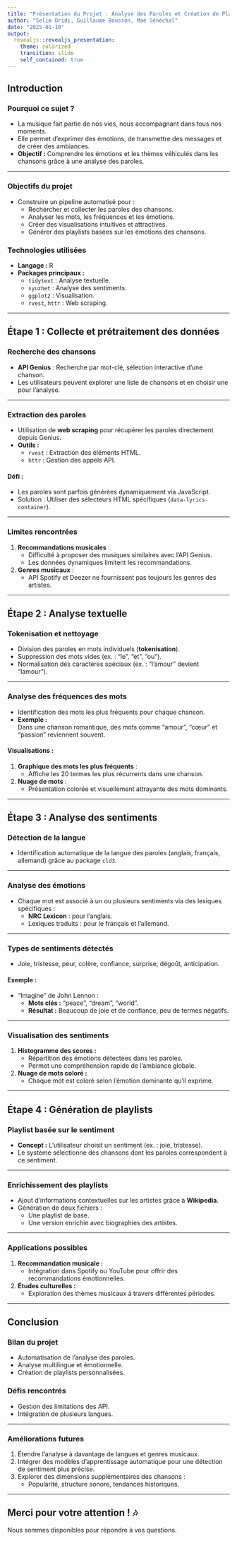 ```yaml
---
title: "Présentation du Projet : Analyse des Paroles et Création de Playlists"
author: "Selim Dridi, Guillaume Bousson, Maé Sénéchal"
date: "2025-01-10"
output: 
  revealjs::revealjs_presentation:
    theme: solarized
    transition: slide
    self_contained: true
---
```


## Introduction

### Pourquoi ce sujet ?
- La musique fait partie de nos vies, nous accompagnant dans tous nos moments.  
- Elle permet d'exprimer des émotions, de transmettre des messages et de créer des ambiances.  
- **Objectif :** Comprendre les émotions et les thèmes véhiculés dans les chansons grâce à une analyse des paroles.

---

### Objectifs du projet
- Construire un pipeline automatisé pour :
  - Rechercher et collecter les paroles des chansons.
  - Analyser les mots, les fréquences et les émotions.
  - Créer des visualisations intuitives et attractives.
  - Générer des playlists basées sur les émotions des chansons.

### Technologies utilisées
- **Langage :** R
- **Packages principaux :**
  - `tidytext` : Analyse textuelle.
  - `syuzhet` : Analyse des sentiments.
  - `ggplot2` : Visualisation.
  - `rvest`, `httr` : Web scraping.

---

## Étape 1 : Collecte et prétraitement des données

### Recherche des chansons
- **API Genius** : Recherche par mot-clé, sélection interactive d’une chanson.  
- Les utilisateurs peuvent explorer une liste de chansons et en choisir une pour l’analyse.

---

### Extraction des paroles
- Utilisation de **web scraping** pour récupérer les paroles directement depuis Genius.
- **Outils :**
  - `rvest` : Extraction des éléments HTML.
  - `httr` : Gestion des appels API.

#### Défi :
- Les paroles sont parfois générées dynamiquement via JavaScript.  
- Solution : Utiliser des sélecteurs HTML spécifiques (`data-lyrics-container`).

---

### Limites rencontrées
1. **Recommandations musicales** :
   - Difficulté à proposer des musiques similaires avec l’API Genius.  
   - Les données dynamiques limitent les recommandations.  
2. **Genres musicaux** :
   - API Spotify et Deezer ne fournissent pas toujours les genres des artistes.

---

## Étape 2 : Analyse textuelle

### Tokenisation et nettoyage
- Division des paroles en mots individuels (**tokenisation**).  
- Suppression des mots vides (ex. : "le", "et", "ou").  
- Normalisation des caractères spéciaux (ex. : "l’amour" devient "lamour").  

---

### Analyse des fréquences des mots
- Identification des mots les plus fréquents pour chaque chanson.  
- **Exemple :**  
  Dans une chanson romantique, des mots comme "amour", "cœur" et "passion" reviennent souvent.

#### Visualisations :
1. **Graphique des mots les plus fréquents** :  
   - Affiche les 20 termes les plus récurrents dans une chanson.
2. **Nuage de mots** :  
   - Présentation colorée et visuellement attrayante des mots dominants.

---

## Étape 3 : Analyse des sentiments

### Détection de la langue
- Identification automatique de la langue des paroles (anglais, français, allemand) grâce au package `cld3`.

---

### Analyse des émotions
- Chaque mot est associé à un ou plusieurs sentiments via des lexiques spécifiques :  
  - **NRC Lexicon** : pour l’anglais.
  - Lexiques traduits : pour le français et l’allemand.

---

### Types de sentiments détectés
- Joie, tristesse, peur, colère, confiance, surprise, dégoût, anticipation.  

#### **Exemple :**  
- "Imagine" de John Lennon :  
  - **Mots clés :** "peace", "dream", "world".  
  - **Résultat :** Beaucoup de joie et de confiance, peu de termes négatifs.

---

### Visualisation des sentiments
1. **Histogramme des scores :**  
   - Répartition des émotions détectées dans les paroles.  
   - Permet une compréhension rapide de l’ambiance globale.  

2. **Nuage de mots coloré :**  
   - Chaque mot est coloré selon l’émotion dominante qu’il exprime.

---

## Étape 4 : Génération de playlists

### Playlist basée sur le sentiment
- **Concept :** L’utilisateur choisit un sentiment (ex. : joie, tristesse).  
- Le système sélectionne des chansons dont les paroles correspondent à ce sentiment.

---

### Enrichissement des playlists
- Ajout d’informations contextuelles sur les artistes grâce à **Wikipedia**.  
- Génération de deux fichiers :  
  - Une playlist de base.  
  - Une version enrichie avec biographies des artistes.

---

### Applications possibles
1. **Recommandation musicale :**  
   - Intégration dans Spotify ou YouTube pour offrir des recommandations émotionnelles.  
2. **Études culturelles :**  
   - Exploration des thèmes musicaux à travers différentes périodes.  

---

## Conclusion

### Bilan du projet
- Automatisation de l’analyse des paroles.
- Analyse multilingue et émotionnelle.
- Création de playlists personnalisées.

### Défis rencontrés
- Gestion des limitations des API.  
- Intégration de plusieurs langues.

---

### Améliorations futures
1. Étendre l’analyse à davantage de langues et genres musicaux.  
2. Intégrer des modèles d’apprentissage automatique pour une détection de sentiment plus précise.  
3. Explorer des dimensions supplémentaires des chansons :  
   - Popularité, structure sonore, tendances historiques.  

---

## Merci pour votre attention ! 🎶
Nous sommes disponibles pour répondre à vos questions.




